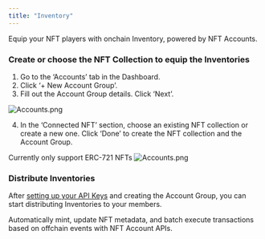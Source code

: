 ```yaml
---
title: "Inventory"
---
```


Equip your NFT players with onchain Inventory, powered by NFT Accounts.

### Create or choose the NFT Collection to equip the Inventories


1. Go to the ‘Accounts’ tab in the Dashboard.
2. Click ‘+ New Account Group’.
3. Fill out the Account Group details. Click ‘Next’.

![Accounts.png](https://station-images.nyc3.digitaloceanspaces.com/fe791874-a65e-4b97-be8b-9203bb4c0596.png)

4. In the ‘Connected NFT’ section, choose an existing NFT collection or create a new one. Click ‘Done’ to create the NFT collection and the Account Group.

<Info>Currently only support ERC-721 NFTs</Info>
![Accounts.png](https://station-images.nyc3.digitaloceanspaces.com/bad9cd44-dfce-4c48-9f77-a3bdb623ff89.png)

### Distribute Inventories

After [setting up your API Keys](/introduction/quickstart) and creating the Account Group, you can start distributing Inventories to your members.

<CardGroup cols={2}>
  <Card
    title="API"
    icon="terminal"
    iconType="solid"
    href="/nft-accounts/api"
  >
    <div style={{ paddingTop: "8px", fontSize: "14px" }}>
      Automatically mint, update NFT metadata, and batch execute transactions based on offchain events with NFT Account APIs.  
    </div>
  </Card>
</CardGroup>


